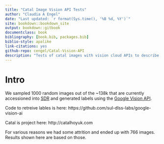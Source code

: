 ```yaml
--- 
title: "Catal Image Vision API Tests"
author: "Claudia A Engel"
date: "Last updated: `r format(Sys.time(), '%B %d, %Y')`"
site: bookdown::bookdown_site
output: bookdown::gitbook
documentclass: book
bibliography: [book.bib, packages.bib]
biblio-style: apalike
link-citations: yes
github-repo: cengel/Catal-Vision-API
description: "Tests of catal images with vision cloud APIs to describe content"
---
```



# Intro {-}

We sampled 1000 random images out of the ~138k that are currently accessioned into [SDR](https://sdr.stanford.edu) and generated labels using the [Google Vision API](https://cloud.google.com/vision/).  

Code to retreive lables is here: https://github.com/sul-dlss-labs/google-vision-ai

Catal is project here: http://catalhoyuk.com

For various reasons we had some attrition and ended up with 766 images. Results shown here are based on those.



